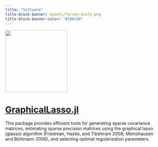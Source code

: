 ```yaml
---
title: "Software"
title-block-banner: assets/farren-misty.png
title-block-banner-color: "#100c08"
---
```


<style>

#title-block-header {
  margin-block-end: -25rem;
  position: relative;
  margin-top: 1px;
  height: 775px;
}

.quarto-title-banner {
  margin-block-end: 1rem;
  position: relative;
  margin-top: -30px;
  height: 85%;
}

</style>


![](assets/glassoimg.png){width=200}

# [GraphicalLasso.jl](https://github.com/ivanuricardo/GraphicalLasso.jl)

This package provides efficient tools for generating sparse covariance matrices, estimating sparse precision matrices using the graphical lasso (glasso) algorithm (Friedman, Hastie, and Tibshirani 2008; Meinshausen and Bühlmann 2006), and selecting optimal regularization parameters.

 

